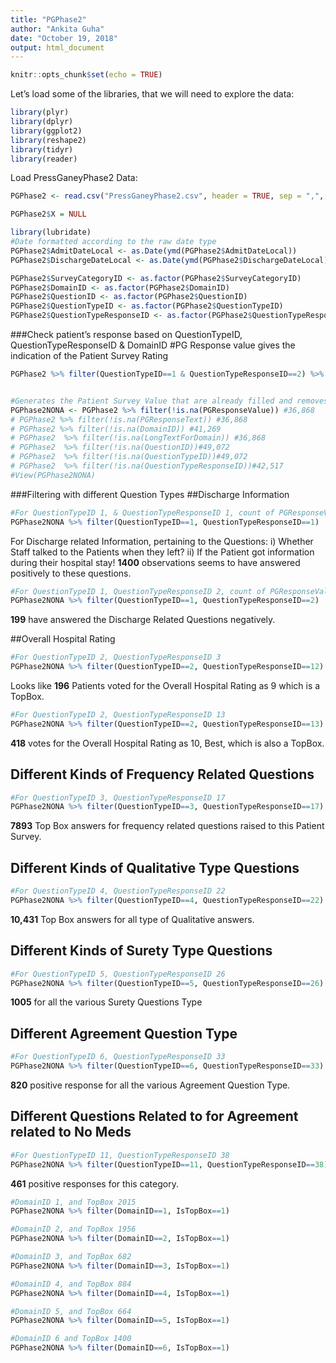 ```yaml
---
title: "PGPhase2"
author: "Ankita Guha"
date: "October 19, 2018"
output: html_document
---
```


```r
knitr::opts_chunk$set(echo = TRUE)
```

Let's load some of the libraries, that we will need to explore the data:

```r
library(plyr)
library(dplyr)
library(ggplot2)
library(reshape2)
library(tidyr)
library(reader)
```

Load PressGaneyPhase2 Data:
```r
PGPhase2 <- read.csv("PressGaneyPhase2.csv", header = TRUE, sep = ",", stringsAsFactors = FALSE)

PGPhase2$X = NULL

library(lubridate)
#Date formatted according to the raw date type
PGPhase2$AdmitDateLocal <- as.Date(ymd(PGPhase2$AdmitDateLocal))
PGPhase2$DischargeDateLocal <- as.Date(ymd(PGPhase2$DischargeDateLocal))

PGPhase2$SurveyCategoryID <- as.factor(PGPhase2$SurveyCategoryID)
PGPhase2$DomainID <- as.factor(PGPhase2$DomainID)
PGPhase2$QuestionID <- as.factor(PGPhase2$QuestionID)
PGPhase2$QuestionTypeID <- as.factor(PGPhase2$QuestionTypeID)
PGPhase2$QuestionTypeResponseID <- as.factor(PGPhase2$QuestionTypeResponseID)
```

###Check patient's response based on QuestionTypeID, QuestionTypeResponseID & DomainID
#PG Response value gives the indication of the Patient Survey Rating
```r
PGPhase2 %>% filter(QuestionTypeID==1 & QuestionTypeResponseID==2) %>% with(DomainID==1) 


#Generates the Patient Survey Value that are already filled and removes the NA values for all the observations where the Response from patient is missing
PGPhase2NONA <- PGPhase2 %>% filter(!is.na(PGResponseValue)) #36,868
# PGPhase2 %>% filter(!is.na(PGResponseText)) #36,868
# PGPhase2 %>% filter(!is.na(DomainID)) #41,269
# PGPhase2  %>% filter(!is.na(LongTextForDomain)) #36,868
# PGPhase2  %>% filter(!is.na(QuestionID))#49,072
# PGPhase2  %>% filter(!is.na(QuestionTypeID))#49,072
# PGPhase2  %>% filter(!is.na(QuestionTypeResponseID))#42,517
#View(PGPhase2NONA)
```

###Filtering with different Question Types
##Discharge Information
```r
#For QuestionTypeID 1, & QuestionTypeResponseID 1, count of PGResponseValue 1 (Yes)
PGPhase2NONA %>% filter(QuestionTypeID==1, QuestionTypeResponseID==1) 
```
For Discharge related Information, pertaining to the Questions:
i) Whether Staff talked to the Patients when they left?
ii) If the Patient got information during their hospital stay! 
**1400** observations seems to have answered positively to these questions. 

```r
#For QuestionTypeID 1, QuestionTypeResponseID 2, count of PGResponseValue 2 (No)
PGPhase2NONA %>% filter(QuestionTypeID==1, QuestionTypeResponseID==2) 
```
**199** have answered the Discharge Related Questions negatively. 

##Overall Hospital Rating
```r
#For QuestionTypeID 2, QuestionTypeResponseID 3
PGPhase2NONA %>% filter(QuestionTypeID==2, QuestionTypeResponseID==12) 
```
Looks like **196** Patients voted for the Overall Hospital Rating as 9 which is a TopBox. 

```r
#For QuestionTypeID 2, QuestionTypeResponseID 13
PGPhase2NONA %>% filter(QuestionTypeID==2, QuestionTypeResponseID==13) 
```
**418** votes for the Overall Hospital Rating as 10, Best, which is also a TopBox.

## Different Kinds of Frequency Related Questions
```r
#For QuestionTypeID 3, QuestionTypeResponseID 17
PGPhase2NONA %>% filter(QuestionTypeID==3, QuestionTypeResponseID==17) 
```
**7893** Top Box answers for frequency related questions raised to this Patient Survey.

## Different Kinds of Qualitative Type Questions
```r
#For QuestionTypeID 4, QuestionTypeResponseID 22
PGPhase2NONA %>% filter(QuestionTypeID==4, QuestionTypeResponseID==22) 
```
**10,431** Top Box answers for all type of Qualitative answers. 

## Different Kinds of Surety Type Questions
```r
#For QuestionTypeID 5, QuestionTypeResponseID 26
PGPhase2NONA %>% filter(QuestionTypeID==5, QuestionTypeResponseID==26) 
```
**1005** for all the various Surety Questions Type

## Different Agreement Question Type
```r
#For QuestionTypeID 6, QuestionTypeResponseID 33
PGPhase2NONA %>% filter(QuestionTypeID==6, QuestionTypeResponseID==33) 
```
**820** positive response for all the various Agreement Question Type. 

## Different Questions Related to for Agreement related to No Meds
```r
#For QuestionTypeID 11, QuestionTypeResponseID 38
PGPhase2NONA %>% filter(QuestionTypeID==11, QuestionTypeResponseID==38) 
```
**461** positive responses for this category. 


```r
#DomainID 1, and TopBox 2015
PGPhase2NONA %>% filter(DomainID==1, IsTopBox==1) 

#DomainID 2, and TopBox 1956
PGPhase2NONA %>% filter(DomainID==2, IsTopBox==1)

#DomainID 3, and TopBox 682
PGPhase2NONA %>% filter(DomainID==3, IsTopBox==1)

#DomainID 4, and TopBox 884 
PGPhase2NONA %>% filter(DomainID==4, IsTopBox==1)

#DomainID 5, and TopBox 664
PGPhase2NONA %>% filter(DomainID==5, IsTopBox==1)

#DomainID 6 and TopBox 1400
PGPhase2NONA %>% filter(DomainID==6, IsTopBox==1)
```


